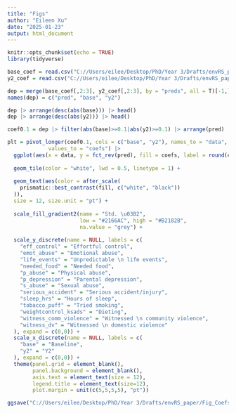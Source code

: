 ```yaml
---
title: "Figs"
author: "Eileen Xu"
date: "2025-01-23"
output: html_document
---
```


```r
knitr::opts_chunk$set(echo = TRUE)
library(tidyverse)
```

```r
base_coef = read.csv("C://Users/eilee/Desktop/PhD/Year 3/Drafts/envRS_paper/Results/base_coefs.csv")
y2_coef = read.csv("C://Users/eilee/Desktop/PhD/Year 3/Drafts/envRS_paper/Results/y2_coefs.csv")

dep = merge(base_coef[,2:3], y2_coef[,2:3], by = "preds", all = T)[-1,]
names(dep) = c("pred", "base", "y2")
```

```r
dep |> arrange(desc(abs(base))) |> head()
dep |> arrange(desc(abs(y2))) |> head()

coef0.1 = dep |> filter(abs(base)>=0.1|abs(y2)>=0.1) |> arrange(pred)
```

```r
plt = pivot_longer(coef0.1, cols = c("base", "y2"), names_to = "data", 
             values_to = "coefs") |> 
  ggplot(aes(x = data, y = fct_rev(pred), fill = coefs, label = round(coefs, 2))) +
  
  geom_tile(color = "white", lwd = 0.5, linetype = 1) +
  
  geom_text(aes(color = after_scale(
    prismatic::best_contrast(fill, c("white", "black"))
  )),
  size = 12, size.unit = "pt") +
  
  scale_fill_gradient2(name = "Std. \u03B2", 
                       low = "#2166AC", high = "#B2182B",
                       na.value = "grey") +
  
  scale_y_discrete(name = NULL, labels = c(
    "eff_control" = "Effortful control", 
    "emot_abuse" = "Emotional abuse",
    "life_events" = "Unpredictable \n life events",
    "needed_food" = "Needed food",
    "p_abuse" = "Physical abuse",
    "p_depression" = "Parental depression",
    "s_abuse" = "Sexual abuse",
    "serious_accident" = "Serious accident/injury",
    "sleep_hrs" = "Hours of sleep",
    "tobacco_puff" = "Tried smoking",
    "weightcontrol_ksads" = "Dieting",
    "witness_comm_violence" = "Witnessed \n community violence",
    "witness_dv" = "Witnessed \n domestic violence"
  ), expand = c(0,0)) +
  scale_x_discrete(name = NULL, labels = c(
    "base" = "Baseline",
    "y2" = "Y2"
  ), expand = c(0,0)) +
  theme(panel.grid = element_blank(), 
        panel.background = element_blank(), 
        axis.text = element_text(size = 12), 
        legend.title = element_text(size=12),
        plot.margin = unit(c(5,5,5,5), "pt"))
```

```r
ggsave("C://Users/eilee/Desktop/PhD/Year 3/Drafts/envRS_paper/Fig_Coefs.png", plt, device = "png")
```

